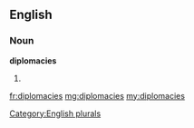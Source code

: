 ==English==

===Noun===
'''diplomacies'''

# {{plural of|[[diplomacy]]}}

[[Category:English plurals]]

[[fr:diplomacies]]
[[mg:diplomacies]]
[[my:diplomacies]]